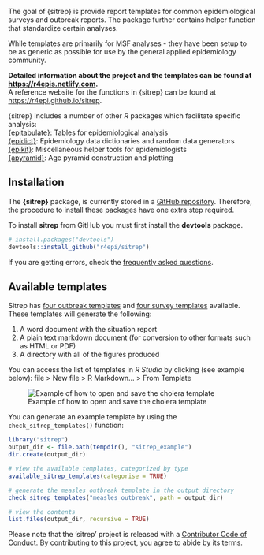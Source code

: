 The goal of {sitrep} is provide report templates for common epidemiological
surveys and outbreak reports. The package further contains helper function that
standardize certain analyses. 

While templates are primarily for MSF analyses - they have been setup to be as
generic as possible for use by the general applied epidemiology community. 

**Detailed information about the project and the templates can be found at <https://r4epis.netlify.com>.**  
A reference website for the functions in {sitrep} can be found at <https://r4epi.github.io/sitrep>.  

{sitrep} includes a number of other *R* packages which facilitate specific analysis:  
[{epitabulate}](https://r4epi.github.io/epitabulate): Tables for epidemiological analysis  
[{epidict}](https://r4epi.github.io/epidict): Epidemiology data dictionaries and random data generators  
[{epikit}](https://r4epi.github.io/epikit): Miscellaneous helper tools for epidemiologists  
[{apyramid}](https://r4epi.github.io/apyramid): Age pyramid construction and plotting  


## Installation

The **{sitrep}** package, is currently stored in a [GitHub repository](https://github.com/R4EPI/sitrep). 
Therefore, the procedure to install these packages have one extra step required. 

To install **sitrep** from GitHub you must first install the **devtools** package.

``` r
# install.packages("devtools")
devtools::install_github("r4epi/sitrep")
```
 
If you are getting errors, check the [frequently asked questions](https://r4epis.netlify.com/faq/).

## Available templates

Sitrep has [four outbreak templates](https://r4epis.netlify.com/outbreaks/) and
[four survey templates](https://r4epis.netlify.com/surveys/) available. These
templates will generate the following:

1. A word document with the situation report
2. A plain text markdown document (for conversion to other formats such as HTML or PDF)
3. A directory with all of the figures produced

You can access the list of templates in *R Studio* by clicking (see example below): 
file > New file > R Markdown... > From Template

![Example of how to open and save the cholera template](https://github.com/R4EPI/R4EPIs-website/raw/master/content/welcome/images/opening_template.gif)


You can generate an example template by using the `check_sitrep_templates()`
function:

```r
library("sitrep")
output_dir <- file.path(tempdir(), "sitrep_example")
dir.create(output_dir)

# view the available templates, categorized by type
available_sitrep_templates(categorise = TRUE)

# generate the measles outbreak template in the output directory
check_sitrep_templates("measles_outbreak", path = output_dir)

# view the contents
list.files(output_dir, recursive = TRUE)
```


Please note that the 'sitrep' project is released with a
[Contributor Code of Conduct](.github/CODE_OF_CONDUCT.md).
By contributing to this project, you agree to abide by its terms.

